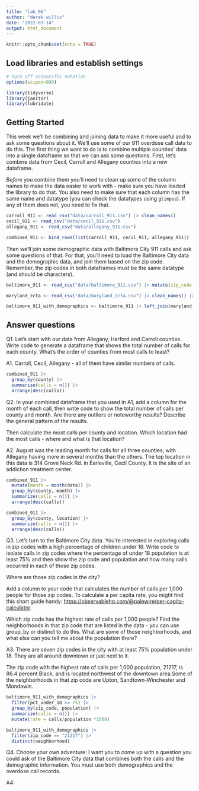 ```yaml
---
title: "lab_06"
author: "derek willis"
date: "2022-03-14"
output: html_document
---
```


```r
knitr::opts_chunk$set(echo = TRUE)
```

## Load libraries and establish settings

```r
# Turn off scientific notation
options(scipen=999)

library(tidyverse)
library(janitor)
library(lubridate)
```

## Getting Started

This week we'll be combining and joining data to make it more useful and to ask some questions about it. We'll use some of our 911 overdose call data to do this. The first thing we want to do is to combine multiple counties' data into a single dataframe so that we can ask some questions. First, let's combine data from Cecil, Carroll and Allegany counties into a new dataframe.

*Before* you combine them you'll need to clean up some of the column names to make the data easier to work with - make sure you have loaded the library to do that. You also need to make sure that each column has the same name and datatype (you can check the datatypes using `glimpse`). If any of them does not, you need to fix that.

```r
carroll_911 <- read_csv("data/carroll_911.csv") |> clean_names()
cecil_911 <- read_csv("data/cecil_911.csv")
allegany_911 <- read_csv("data/allegany_911.csv")

combined_911 <- bind_rows(list(carroll_911, cecil_911, allegany_911))
```

Then we'll join some demographic data with Baltimore City 911 calls and ask some questions of that. For that, you'll need to load the Baltimore City data and the demographic data, and join them based on the zip code. Remember, the zip codes in both dataframes must be the same datatype (and should be characters).

```r
baltimore_911 <- read_csv("data/baltimore_911.csv") |> mutate(zip_code = as.character(zip_code))

maryland_zcta <- read_csv("data/maryland_zcta.csv") |> clean_names() |> mutate(zcta5n = as.character(zcta5n))

baltimore_911_with_demographics <- baltimore_911 |> left_join(maryland_zcta, by=c('zip_code' = 'zcta5n'))
```

## Answer questions

Q1. Let's start with our data from Allegany, Harford and Carroll counties. Write code to generate a dataframe that shows the total number of calls for each county. What's the order of counties from most calls to least?

A1. Carroll, Cecil, Allegany - all of them have similar numbers of calls.

```r
combined_911 |> 
  group_by(county) |> 
  summarise(calls = n()) |> 
  arrange(desc(calls))
```

Q2. In your combined dataframe that you used in A1, add a column for the month of each call, then write code to show the total number of calls per county and month. Are there any outliers or noteworthy results? Describe the general pattern of the results.

Then calculate the most calls per county and location. Which location had the most calls - where and what is that location?

A2. August was the leading month for calls for all three counties, with Allegany having more in several months than the others. The top location in this data is 314 Grove Neck Rd. in Earleville, Cecil County. It is the site of an addiction treatment center.

```r
combined_911 |> 
  mutate(month = month(date)) |> 
  group_by(county, month) |> 
  summarize(calls = n()) |> 
  arrange(desc(calls))

combined_911 |> 
  group_by(county, location) |> 
  summarize(calls = n()) |> 
  arrange(desc(calls))
```

Q3. Let's turn to the Baltimore City data. You're interested in exploring calls in zip codes with a high percentage of children under 18. Write code to isolate calls in zip codes where the percentage of under 18 population is at least 75% and then show the zip code and population and how many calls occurred in each of those zip codes.

Where are those zip codes in the city?

Add a column to your code that calculates the number of calls per 1,000 people for those zip codes. To calculate a per capita rate, you might find this short guide handy: [https://observablehq.com/\@palewire/per-capita-calculator](https://observablehq.com/@palewire/per-capita-calculator){.uri}.

Which zip code has the highest rate of calls per 1,000 people? Find the neighborhoods in that zip code that are listed in the data - you can use group_by or distinct to do this. What are some of those neighborhoods, and what else can you tell me about the population there?

A3. There are seven zip codes in the city with at least 75% population under 18. They are all around downtown or just next to it.

The zip code with the highest rate of calls per 1,000 population, 21217, is 86.4 percent Black, and is located northwest of the downtown area.Some of the neighborhoods in that zip code are Upton, Sandtown-Winchester and Mondawin.

```r
baltimore_911_with_demographics |> 
  filter(pct_under_18 >= 75) |> 
  group_by(zip_code, population) |> 
  summarize(calls = n()) |> 
  mutate(rate = calls/population *1000)

baltimore_911_with_demographics |> 
  filter(zip_code == "21217") |> 
  distinct(neighborhood) 
```

Q4. Choose your own adventure: I want you to come up with a question you could ask of the Baltimore City data that combines both the calls and the demographic information. You must use both demographics and the overdose call records.

A4:

```r

```

